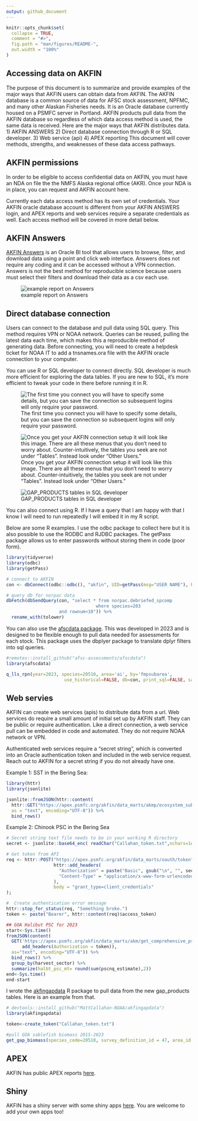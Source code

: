 ```yaml
---
output: github_document
---
```


```r
knitr::opts_chunk$set(
  collapse = TRUE,
  comment = "#>",
  fig.path = "man/figures/README-",
  out.width = "100%"
)
```

## Accessing data on AKFIN

<!-- badges: start -->
<!-- badges: end -->
The purpose of this document is to summarize and provide examples of the major ways that AKFIN users can obtain data from AKFIN.
The AKFIN database is a common source of data for AFSC stock assessment, NPFMC, and many other Alaskan Fisheries needs.
It is an Oracle database currently housed on a PSMFC server in Portland. 
AKFIN products pull data from the AKFIN database so regardless of which data access method is used, the same data is received.
Here are the major ways that AKFIN distributes data.
  1) AKFIN ANSWERS
  2) Direct database connection through R or SQL developer.
  3) Web service (api)
  4) APEX reporting
This document will cover methods, strengths, and weaknesses of these data access pathways.

## AKFIN permissions
In order to be eligible to access confidential data on AKFIN, you must have an NDA on file the the NMFS Alaska regional office (AKR).
Once your NDA is in place, you can request and AKFIN account here.

Currently each data access method has its own set of credentials. Your AKFIN oracle database account is different from your AKFIN ANSWERS login, and APEX reports and web services require a separate credentials as well. Each access method will be covered in more detail below.

## AKFIN Answers
[AKFIN Answers](https://akfinbi.psmfc.org/bi-security-login/login.jsp?msi=false&redirect=L2FuYWx5dGljcy9zYXcuZGxsP2JpZWVob21lJnN0YXJ0UGFnZT0xJmhhc2g9Y0MtckpJLUVnQUhzUlBtMDM5TWZBamZxdkctT0oydlhlc0VON0h2azlyeFFOSlZRZkNMTVlHYWRNdXRTcmF1Wg==) is an Oracle BI tool that allows users to browse, filter, and download data using a point and click web interface. 
Answers does not require any coding and it can be accessed without a VPN connection.
Answers is not the best method for reproducible science because users must select their filters and download their data as a csv each use. 

![example report on Answers](img/crab dashboard.png)

## Direct database connection
Users can connect to the database and pull data using SQL query. 
This method requires VPN or NOAA network.
Queries can be reused, pulling the latest data each time, which makes this a reproducible method of generating data.
Before connecting, you will need to create a helpdesk ticket for NOAA IT to add a tnsnames.ora file with the AKFIN oracle connection to your computer.

You can use R or SQL developer to connect directly. SQL developer is much more efficient for exploring the data tables. If you are new to SQL, it’s more efficient to tweak your code in there before running it in R.

![The first time you connect you will have to specify some details, but you can save the connection so subsequent logins will only require your password.](img/sql_developer_new_connection.png)



![Once you get your AKFIN connection setup it will look like this image. There are all these menus that you don't need to worry about. Counter-intuitively, the tables you seek are not under “Tables”. Instead look under “Other Users.” ](img/sidebar.png)

![GAP_PRODUCTS tables in SQL developer](img/gap_sql_dev.png)

You can also connect using R. If I have a query that I am happy with that I know I will need to run repeatedly I will embed it in my R script. 

Below are some R examples. I use the odbc package to collect here but it is also possible to use the RODBC and RJDBC packages. The getPass package allows us to enter passwords without storing them in code (poor form).

```r
library(tidyverse)
library(odbc)
library(getPass)

# connect to AKFIN
con <- dbConnect(odbc::odbc(), "akfin", UID=getPass(msg="USER NAME"), PWD=getPass())

# query db for norpac data
dbFetch(dbSendQuery(con, "select * from norpac.debriefed_spcomp
                                  where species=203
                    and rownum<10")) %>%
  rename_with(tolower)
```

You can also use the [afscdata package](https://github.com/afsc-assessments/afscdata). This was developed in 2023 and is designed to be flexible enough to pull data needed for assessments for each stock. This package uses the dbplyer package to translate dplyr filters into sql queries.

```r
#remotes::install_github("afsc-assessments/afscdata")
library(afscdata)

q_lls_rpn(year=2023, species=20510, area='ai', by='fmpsubarea', 
                      use_historical=FALSE, db=con, print_sql=FALSE, save=FALSE)
```


## Web servies
AKFIN can create web services (apis) to distribute data from a url. Web services do require a small amount of initial set up by AKFIN staff. They can be public or require authentication. Like a direct connection, a web service pull can be embedded in code and automated. They do not require NOAA network or VPN.

Authenticated web services require a "secret string", which is converted into an Oracle authentication token and included in the web service request. Reach out to AKFIN for a secret string if you do not already have one.

Example 1: SST in the Bering Sea:
```r
library(httr)
library(jsonlite)

jsonlite::fromJSON(httr::content(
  httr::GET("https://apex.psmfc.org/akfin/data_marts/akmp/ecosystem_sub_crw_avg_sst?ecosystem_sub=Southeastern%20Bering%20Sea,Northern%20Bering%20Sea&start_date=20230314&end_date=20230315"),
  as = "text", encoding="UTF-8")) %>%
  bind_rows()

```

Example 2: Chinook PSC in the Bering Sea
```r
# Secret string text file needs to be in your working R directory
secret <- jsonlite::base64_enc( readChar("Callahan_token.txt",nchars=1e6) )

# Get token from API
req <- httr::POST("https://apex.psmfc.org/akfin/data_marts/oauth/token",
                  httr::add_headers(
                    "Authorization" = paste("Basic", gsub("\n", "", secret)),
                    "Content-Type" = "application/x-www-form-urlencoded;charset=UTF-8"
                  ),
                  body = "grant_type=client_credentials"
);

#  Create authentication error message
httr::stop_for_status(req, "Something broke.")
token <- paste("Bearer", httr::content(req)$access_token)

## GOA Halibut PSC for 2023
start<-Sys.time()
fromJSON(content(
  GET('https://apex.psmfc.org/akfin/data_marts/akm/get_comprehensive_psc?startyear=2023&endyear=2023&fmp_area=GOA&species=HLBT',
      add_headers(Authorization = token)),
  as="text", encoding="UTF-8")) %>%
  bind_rows() %>%
  group_by(harvest_sector) %>%
  summarize(halbt_psc_mt= round(sum(pscnq_estimate),2))
end<-Sys.time()
end-start
```

I wrote the [akfingapdata](https://github.com/MattCallahan-NOAA/akfingapdata) R package to pull data from the new gap_products tables. Here is an example from that.

```r
# devtools::install_github("MattCallahan-NOAA/akfingapdata")
library(akfingapdata)

token<-create_token("Callahan_token.txt")

#pull GOA sablefish biomass 2015-2023
get_gap_biomass(species_code=20510, survey_definition_id = 47, area_id = 99903, start_year=2015, end_year = 2023)

```

## APEX
AKFIN has public APEX reports [here](https://reports.psmfc.org/akfin/f?p=501:1000::::::).

## Shiny
AKFIN has a shiny server with some shiny apps [here](https://shinyfin.psmfc.org/). You are welcome to add your own apps too!
